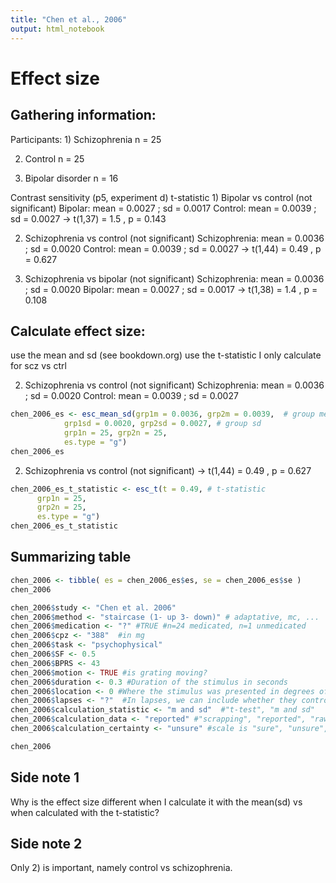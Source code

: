 ```yaml
---
title: "Chen et al., 2006"
output: html_notebook
---
```


# Effect size

## Gathering information:

Participants: 
1) Schizophrenia
  n = 25

2) Control
  n = 25
  
3) Bipolar disorder
  n = 16


Contrast sensitivity (p5, experiment d)
t-statistic
1) Bipolar vs control (not significant)
  Bipolar: mean = 0.0027 ; sd = 0.0017
  Control: mean = 0.0039 ; sd = 0.0027
  -> t(1,37) = 1.5 , p = 0.143

2) Schizophrenia vs control (not significant)
  Schizophrenia: mean = 0.0036 ; sd = 0.0020
  Control: mean = 0.0039 ; sd = 0.0027
  -> t(1,44) = 0.49 , p = 0.627

3) Schizophrenia vs bipolar (not significant)
  Schizophrenia: mean = 0.0036 ; sd = 0.0020
  Bipolar: mean = 0.0027 ; sd = 0.0017
  -> t(1,38) = 1.4 , p = 0.108
  

## Calculate effect size:
  use the mean and sd (see bookdown.org)
  use the t-statistic
  I only calculate for scz vs ctrl
  
2) Schizophrenia vs control (not significant)
  Schizophrenia: mean = 0.0036 ; sd = 0.0020
  Control: mean = 0.0039 ; sd = 0.0027
```r
chen_2006_es <- esc_mean_sd(grp1m = 0.0036, grp2m = 0.0039,  # group mean
            grp1sd = 0.0020, grp2sd = 0.0027, # group sd
            grp1n = 25, grp2n = 25, 
            es.type = "g")
chen_2006_es

```


2) Schizophrenia vs control (not significant)
  -> t(1,44) = 0.49 , p = 0.627
```r
chen_2006_es_t_statistic <- esc_t(t = 0.49, # t-statistic
      grp1n = 25,
      grp2n = 25,
      es.type = "g")
chen_2006_es_t_statistic

```


## Summarizing table

```r
chen_2006 <- tibble( es = chen_2006_es$es, se = chen_2006_es$se ) 
chen_2006

chen_2006$study <- "Chen et al. 2006"
chen_2006$method <- "staircase (1- up 3- down)" # adaptative, mc, ... 
chen_2006$medication <- "?" #TRUE #n=24 medicated, n=1 unmedicated
chen_2006$cpz <- "388"  #in mg
chen_2006$task <- "psychophysical" 
chen_2006$SF <- 0.5
chen_2006$BPRS <- 43
chen_2006$motion <- TRUE #is grating moving?
chen_2006$duration <- 0.3 #Duration of the stimulus in seconds
chen_2006$location <- 0 #Where the stimulus was presented in degrees of visual angle (fixation = 0)
chen_2006$lapses <- "?"  #In lapses, we can include whether they control for lapses (TRUE) or not (FALSE).
chen_2006$calculation_statistic <- "m and sd"  #"t-test", "m and sd"
chen_2006$calculation_data <- "reported" #"scrapping", "reported", "raw"
chen_2006$calculation_certainty <- "unsure" #scale is "sure", "unsure", "very unsure"

chen_2006
```



## Side note 1

Why is the effect size different when I calculate it with the mean(sd) vs when calculated with the t-statistic?

## Side note 2

Only 2) is important, namely control vs schizophrenia.


